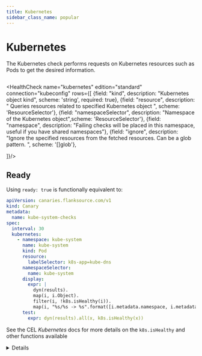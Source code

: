 ```yaml
---
title: Kubernetes
sidebar_class_name: popular
---
```


# <Icon name="k8s" /> Kubernetes

The Kubernetes check performs requests on Kubernetes resources such as Pods to get the desired information.


```yaml title="junit.yaml"  file=../../../modules/canary-checker/fixtures/k8s/kubernetes-minimal_pass.yaml
```

<HealthCheck name="kubernetes" edition="standard" connection="kubeconfig"  rows={[
  {field: "kind", description: "Kubernetes object kind", scheme: 'string', required: true},
  {field: "resource", description: " Queries resources related to specified Kubernetes object ", scheme: 'ResourceSelector'},
  {field: "namespaceSelector", description: "Namespace of the Kubernetes object",scheme: 'ResourceSelector'},
  {field: "namespace", description: "Failing checks will be placed in this namespace, useful if you have shared namespaces"},
  {field: "ignore", description: "Ignore the specified resources from the fetched resources. Can be a glob pattern. ", scheme: '[]glob'},

]}/>

## Ready

Using `ready: true` is functionally equivalent to:


```yaml
apiVersion: canaries.flanksource.com/v1
kind: Canary
metadata:
  name: kube-system-checks
spec:
  interval: 30
  kubernetes:
    - namespace: kube-system
      name: kube-system
      kind: Pod
      resource:
        labelSelector: k8s-app=kube-dns
      namespaceSelector:
        name: kube-system
      display:
        expr: |
          dyn(results).
          map(i, i.Object).
          filter(i, !k8s.isHealthy(i)).
          map(i, "%s/%s -> %s".format([i.metadata.namespace, i.metadata.name, k8s.getHealth(i).message])).join('\n')
      test:
        expr: dyn(results).all(x, k8s.isHealthy(x))
```

See the CEL <CommonLink to="cel" anchor="kubernetes">*Kubernetes*</CommonLink> docs for more details on the `k8s.isHealthy` and other functions available



<details summary="Checking for certificate readiness">
<div>

```yaml title="junit.yaml"  file=../../../modules/canary-checker/fixtures/k8s/certmanager.yaml
```
</div>
</details>

